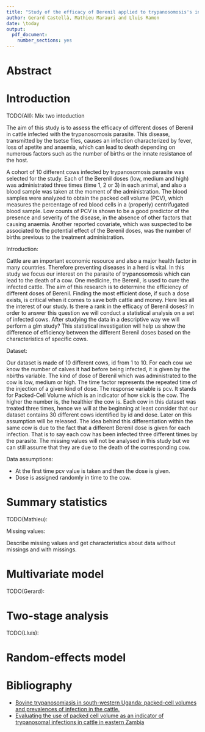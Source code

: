 ```yaml
---
title: "Study of the efficacy of Berenil applied to trypanosomosis's infected cattle"
author: Gerard Castellà, Mathieu Marauri and Lluis Ramon
date: \today
output:
  pdf_document:
    number_sections: yes
---
```


# Abstract

# Introduction

TODO(All): Mix two intoduction

The aim of this study is to assess the efficacy of different doses of Berenil in cattle infected with the trypanosomosis parasite. This disease, transmitted by the tsetse flies, causes an infection characterized by fever, loss of apetite and anaemia, which can lead to death depending on numerous factors such as the number of births or the innate resistance of the host. 


A cohort of 10 different cows infected by trypanosomosis parasite was selected for the study. Each of the Berenil doses (low, medium and high) was administrated three times (time 1, 2 or 3) in each animal, and also a blood sample was taken at the moment of the administration. The blood samples were analyzed to obtain the packed cell volume (PCV), which measures the percentage of red blood cells in a (properly) centrifugated blood sample. Low counts of PCV is shown to be a good predictor of the presence and severity of the disease, in the absence of other factors that causing anaemia. Another reported covariate, which was suspected to be associated to the potential effect of the Berenil doses, was the number of births previous to the treatment administration.


Introduction:

Cattle are an important economic resource and also a major health factor in many countries. Therefore preventing diseases in a herd is vital. 
In this study we focus our interest on the parasite of trypanosomosis which can lead to the death of a cow. One medicine, the Berenil, is used to cure the infected cattle. The aim of this research is to determine the efficiency of different doses of Berenil. Finding the most efficient dose, if such a dose exists, is critical when it comes to save both cattle and money. Here lies all the interest of our study. 
Is there a rank in the efficacy of Berenil doses?  In order to answer this question we will conduct a statistical analysis on a set of infected cows. After studying the data in a descriptive way we will perform a glm study? 
This statistical investigation will help us show the difference of efficiency between the different Berenil doses based on the characteristics of specific cows. 
 
Dataset:

  Our dataset is made of 10 different cows, id from 1 to 10. For each cow we know the number of calves it had before being infected, it is given by the nbirths variable. The kind of dose of Berenil which was administrated to the cow is low, medium or high. The time factor represents the repeated time of the injection of a given kind of dose.  The response variable is pcv. It stands for Packed-Cell Volume which is an indicator of how sick is the cow. The higher the number is, the healthier the cow is. 
	Each cow in this dataset was treated three times, hence we will at the beginning at least consider that our dataset contains 30 different cows identified by id and dose. Later on this assumption will be released. The idea behind this differentiation within the same cow is due to the fact that a different Berenil dose is given for each infection. That is to say each cow has been infected three different times by the parasite. 
	The missing values will not be analysed in this study but we can still assume that they are due to the death of the corresponding cow. 

Data assumptions:

* At the first time pcv value is taken and then the dose is given.
* Dose is assigned randomly in time to the cow.


# Summary statistics

TODO(Mathieu):

Missing values:

Describe missing values and get characteristics about data without missings and with missings.


# Multivariate model

TODO(Gerard):

# Two-stage analysis

TODO(Lluís):

# Random-effects model

# Bibliography

* [Bovine trypanosomiasis in south-western Uganda: packed-cell volumes and prevalences of infection in the cattle.](http://www.ncbi.nlm.nih.gov/pubmed/15000727)
* [Evaluating the use of packed cell volume as an indicator of trypanosomal infections in cattle in eastern Zambia](http://www.sciencedirect.com/science/article/pii/S0167587708001098#)